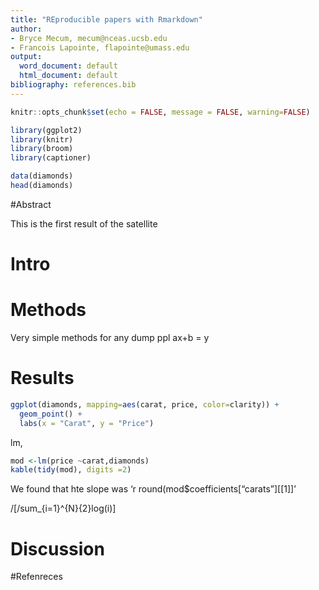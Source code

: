 ```yaml
---
title: "REproducible papers with Rmarkdown"
author:
- Bryce Mecum, mecum@nceas.ucsb.edu
- Francois Lapointe, flapointe@umass.edu
output:
  word_document: default
  html_document: default
bibliography: references.bib
---
```


```r
knitr::opts_chunk$set(echo = FALSE, message = FALSE, warning=FALSE)

library(ggplot2)
library(knitr)
library(broom)
library(captioner)
```

```r
data(diamonds)
head(diamonds)

```


#Abstract

This is the first result of the satellite

# Intro

# Methods

Very simple methods for any dump ppl
ax+b = y 

# Results

```r
ggplot(diamonds, mapping=aes(carat, price, color=clarity)) +
  geom_point() +
  labs(x = "Carat", y = "Price")
```
lm,

```r
mod <-lm(price ~carat,diamonds)
kable(tidy(mod), digits =2)
```

We found that hte slope was 'r round(mod$coefficients["carats"][[1]]'

/[/sum_{i=1}^{N}{2}log(i)]

# Discussion

#Refenreces

